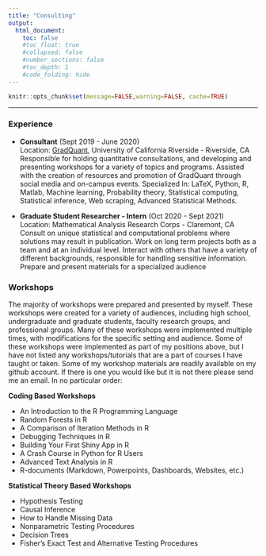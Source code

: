 ```yaml
---
title: "Consulting"
output:
  html_document:
    toc: false
    #toc_float: true
    #collapsed: false
    #number_sections: false
    #toc_depth: 1
    #code_folding: hide
---
```


```r
knitr::opts_chunk$set(message=FALSE,warning=FALSE, cache=TRUE)
```


------------------------

### Experience

- **Consultant** (Sept 2019 - June 2020)   
   Location: [GradQuant](https://gradquant.ucr.edu/), University of California Riverside - Riverside, CA   
   <span class="desc">Responsible for holding quantitative consultations, and developing and presenting workshops for a variety of topics and programs. Assisted with the creation of resources and promotion of GradQuant through social media and on-campus events. Specialized In: LaTeX, Python, R, Matlab, Machine learning, Probability theory, Statistical computing, Statistical inference, Web scraping, Advanced Statistical Methods. </span>
   
- **Graduate Student Researcher - Intern** (Oct 2020 - Sept 2021)      
  Location: Mathematical Analysis Research Corps - Claremont, CA   
   <span class="desc">Consult on unique statistical and computational problems where solutions may result in publication. Work on long term projects both as a team and at an individual level. Interact with others that have a variety of different backgrounds, responsible for handling sensitive information. Prepare and present materials for a specialized audience</span>

### Workshops 

The majority of workshops were prepared and presented by myself. These workshops were created for a variety of audiences, including high school, undergraduate and graduate students, faculty research groups, and professional groups. Many of these workshops were implemented multiple times, with modifications for the specific setting and audience. Some of these workshops were implemented as part of my positions above, but I have not listed any workshops/tutorials that are a part of courses I have taught or taken. Some of my workshop materials are readily available on my github account.  If there is one you would like but it is not there please send me an email.  In no particular order: 

**Coding Based Workshops**

- An Introduction to the R Programming Language 
- Random Forests in R 
- A Comparison of Iteration Methods in R 
- Debugging Techniques in R
- Building Your First Shiny App in R
- A Crash Course in Python for R Users 
- Advanced Text Analysis in R
- R-documents (Markdown, Powerpoints, Dashboards, Websites, etc.) 


**Statistical Theory Based Workshops** 

- Hypothesis Testing
- Causal Inference 
- How to Handle Missing Data 
- Nonparametric Testing Procedures 
- Decision Trees
- Fisher's Exact Test and Alternative Testing Procedures